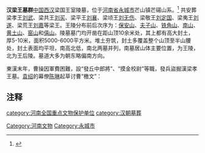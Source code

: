 {{文物保护单位
| 级别 = 全国
| 名称 = 汉梁王墓群
| 图片 = 
| 编号 = 4-64
| 分类 = 古墓葬
| 时代 = [[西汉|西汉]]
| 所在 = [[河南省|河南省]][[永城市|永城市]]
| 登录 = 1996年
| Cat = 河南全国重点文物保护单位
}}

'''汉梁王墓群'''[[中国|中国]][[西汉|西汉]]梁国王室陵墓，位于[[河南省|河南省]][[永城市|永城市]]芒山镇芒碭山系。<ref>{{cite web|author=商丘师范学院学报|title=西汉梁王墓地述论|url=http://www.cnki.net/KCMS/detail/detail.aspx?QueryID=20&CurRec=2&recid=&filename=SQSZ200603007&dbname=CJFD2006&dbcode=CJFQ&pr=&urlid=&yx=&v=MzA5MDBOanpZZExHNEh0Zk1ySTlGWTRSOGVYMUx1eFlTN0RoMVQzcVRyV00xRnJDVVJMNmZiK1puRkNubFVidkI=|accessdate=2006年03期}}{{dead link|date=2018年3月 |bot=InternetArchiveBot |fix-attempted=yes }}</ref>
共安葬梁孝王[[刘武|刘武]]、梁共王[[刘买|刘买]]、梁平王[[刘襄|刘襄]]、梁顷王[[刘无伤|刘无伤]]、梁敬王[[劉定國_(梁王)|刘定国]]、梁夷王[[刘遂|刘遂]]、梁荒王[[刘嘉|刘嘉]]等梁王。王陵分布前后次序为：[[保安山|保安山]]、[[夫子山|夫子山]]、[[铁角山|铁角山]]、[[南山|南山]]、[[黄土山|黄土山]]、[[窑山|窑山]]和[[僖山|僖山]]。陵墓墓门均开凿在距山顶10余米处，其上都有高大封土，厚5-10米，面积5000-6000平方米。堆土夯筑，封土多覆盖整个山顶至半山腰处，封土表面均平坦，南高北低，南北两墓并列，南墓居山体主要位置，为王陵，北为王后陵。墓道大多为朝东略偏南方向。

東漢末年，曹操因軍費困難，設“發丘中郎將”、“摸金校尉”等職，發兵盜掘漢梁孝王墓。[[袁绍|袁绍]]的幕僚[[陈琳_(三国)|陈琳]]起草讨曹“檄文”：{{quote|“梁孝王，先帝母弟，坟陵尊显，松柏桑梓，犹宜恭肃。操率将吏士，亲临发掘，破棺裸尸，至今[[劉協|圣]]朝流涕，士民伤怀。又署发丘中郎将、摸金校尉，所过毁突，无骸不露。”<ref>陳琳著《[[:s:為袁紹檄豫州|為袁紹檄豫州]]》：「又梁孝王，先帝母昆，墳陵尊顯；桑梓松柏，猶宜肅恭，而操帥將吏士，親臨發掘，破棺裸屍，掠取金寶，至令全朝流涕，士民傷悲。操又特置發丘中郎將，"摸金校尉"，所過隳突，無骸不露。」</ref>}}

==注释==
<references/>


{{河南全国重点文物保护单位}}

[[category:河南全国重点文物保护单位|category:河南全国重点文物保护单位]]
[[Category:河南文物|Category:河南文物]]
[[category:汉朝墓葬|category:汉朝墓葬]]
[[Category:永城市|Category:永城市]]